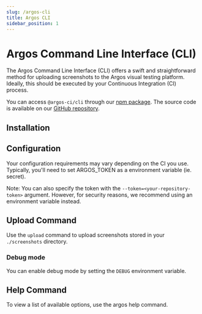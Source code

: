 ```yaml
---
slug: /argos-cli
title: Argos CLI
sidebar_position: 1
---
```



# Argos Command Line Interface (CLI)

The Argos Command Line Interface (CLI) offers a swift and straightforward method for uploading screenshots to the Argos visual testing platform. Ideally, this should be executed by your Continuous Integration (CI) process.

You can access `@argos-ci/cli` through our [npm package](https://www.npmjs.com/package/@argos-ci/cli). The source code is available on our [GitHub repository](https://github.com/argos-ci/argos-javascript/tree/main/packages/cli).

## Installation

<InstallDevDep dependency="@argos-ci/cli" showCliLink={false} />

## Configuration

Your configuration requirements may vary depending on the CI you use. Typically, you'll need to set ARGOS_TOKEN as a environment variable (ie. secret).

Note: You can also specify the token with the `--token=<your-repository-token>` argument. However, for security reasons, we recommend using an environment variable instead.

## Upload Command

Use the `upload` command to upload screenshots stored in your `./screenshots` directory.

<RunPkgCommand command="argos upload ./screenshots" />

### Debug mode

You can enable debug mode by setting the `DEBUG` environment variable.

<RunPkgCommand
  command="argos upload upload"
  envVariable="DEBUG=@argos-ci/core"
/>

## Help Command

To view a list of available options, use the argos help command.

<RunPkgCommand command="argos help upload" />
